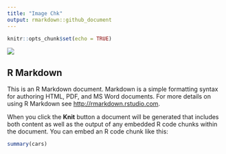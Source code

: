 ```yaml
---
title: "Image Chk"
output: rmarkdown::github_document
---
```


```r
knitr::opts_chunk$set(echo = TRUE)
```

![](.\Images\All Test.png)

## R Markdown

This is an R Markdown document. Markdown is a simple formatting syntax for authoring HTML, PDF, and MS Word documents. For more details on using R Markdown see <http://rmarkdown.rstudio.com>.

When you click the **Knit** button a document will be generated that includes both content as well as the output of any embedded R code chunks within the document. You can embed an R code chunk like this:

```r
summary(cars)
```

